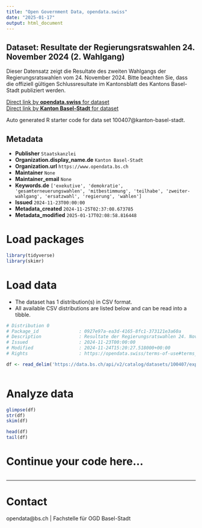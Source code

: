 ```yaml
---
title: "Open Government Data, opendata.swiss"
date: "2025-01-17"
output: html_document
---
```


## Dataset: Resultate der Regierungsratswahlen 24. November 2024 (2. Wahlgang)

Dieser Datensatz zeigt die Resultate des zweiten Wahlgangs der Regierungsratswahlen vom 24. November 2024. Bitte beachten Sie, dass die offiziell gültigen Schlussresultate im Kantonsblatt des Kantons Basel-Stadt publiziert werden. 

[Direct link by **opendata.swiss** for dataset](https://opendata.swiss/de/dataset/resultate-der-regierungsratswahlen-24-november-2024-2-wahlgang)<br>
[Direct link by **Kanton Basel-Stadt** for dataset](https://data.bs.ch/explore/dataset/100407/)

Auto generated R starter code for data set 100407@kanton-basel-stadt.

## Metadata

- **Publisher** `Staatskanzlei`
- **Organization.display_name.de** `Kanton Basel-Stadt`
- **Organization.url** `https://www.opendata.bs.ch`
- **Maintainer** `None`
- **Maintainer_email** `None`
- **Keywords.de** `['exekutive', 'demokratie', 'gesamterneuerungswahlen', 'mitbestimmung', 'teilhabe', 'zweiter-wahlgang', 'ersatzwahl', 'regierung', 'wahlen']`
- **Issued** `2024-11-23T00:00:00`
- **Metadata_created** `2024-11-25T02:37:08.673785`
- **Metadata_modified** `2025-01-17T02:08:58.816448`


# Load packages

```r

library(tidyverse)
library(skimr)

```

# Load data

-   The dataset has 1 distribution(s) in CSV format.
-   All available CSV distributions are listed below and can be read into a tibble.

```r

# Distribution 0
# Package_id               : 0927e97a-ea3d-4165-8fc1-373121e3a60a
# Description              : Resultate der Regierungsratswahlen 24. November 2024 (2. Wahlgang) (csv)
# Issued                   : 2024-11-23T00:00:00
# Modified                 : 2024-11-24T15:20:27.518000+00:00
# Rights                   : https://opendata.swiss/terms-of-use#terms_by

df <- read_delim('https://data.bs.ch/api/v2/catalog/datasets/100407/exports/csv?use_labels=true')



```

# Analyze data

```r

glimpse(df)
str(df)
skim(df)

head(df)
tail(df)

```

# Continue your code here...

```r

```

------------------------------------------------------------------------

# Contact

opendata@bs.ch | Fachstelle für OGD Basel-Stadt
